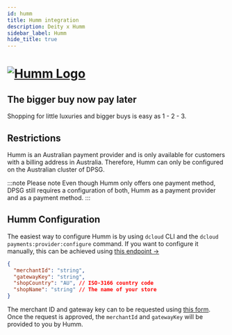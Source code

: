 ```yaml
---
id: humm
title: Humm integration
description: Deity x Humm
sidebar_label: Humm
hide_title: true
---
```


<h1>
<a href="https://www.shophumm.com/" rel="noreferrer noopener" target="_blank" aria-label="visit the Humm site" className="invert">
  <img src="/docs/img/docs/platform/humm-logo.svg" alt="Humm Logo" className="height80 pb20"/>
</a>
</h1>

<h2>The bigger buy now pay later</h2>

Shopping for little luxuries and bigger buys is easy as 1 - 2 - 3.


<Notice />

## Restrictions

Humm is an Australian payment provider and is only available for customers with a billing address in Australia. Therefore, Humm can only be configured on the Australian cluster of DPSG.

:::note Please note
Even though Humm only offers one payment method, DPSG still requires a configuration of both, Humm as a payment provider and as a payment method.
:::

## Humm Configuration

The easiest way to configure Humm is by using `dcloud` CLI and the `dcloud payments:provider:configure` command. If you want to configure it manually, this can be achieved using [this endpoint →](https://dpsg.deity.cloud/#/Management/EnvironmentPaymentProviderController_humm_create)

```json
{
  "merchantId": "string",
  "gatewayKey": "string",
  "shopCountry": "AU", // ISO-3166 country code
  "shopName": "string" // The name of your store
}
```


The merchant ID and gateway key can to be requested using [this form](https://docs.shophumm.com.au/request_api.html). Once the request is approved, the `merchantId` and `gatewayKey` will be provided to you by Humm.
